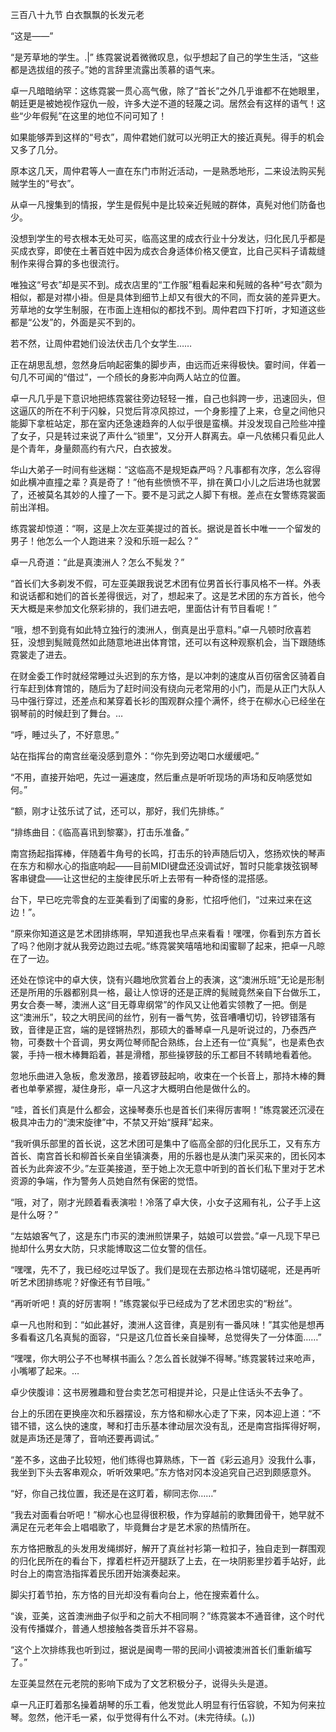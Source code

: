 

三百八十九节 白衣飘飘的长发元老

“这是――”

“是芳草地的学生。.|” 练霓裳说着微微叹息，似乎想起了自己的学生生活，“这些都是选拔组的孩子。”她的言辞里流露出羡慕的语气来。

卓一凡暗暗纳罕：这练霓裳一贯心高气傲，除了“首长”之外几乎谁都不在她眼里，朝廷更是被她视作寇仇一般，许多大逆不道的轻蔑之词。居然会有这样的语气！这些“少年假髡”在这里的地位不问可知了！

如果能够弄到这样的“号衣”，周仲君她们就可以光明正大的接近真髡。得手的机会又多了几分。

原本这几天，周仲君等人一直在东门市附近活动，一是熟悉地形，二来设法购买髡贼学生的“号衣”。

从卓一凡搜集到的情报，学生是假髡中是比较亲近髡贼的群体，真髡对他们防备也少。

没想到学生的号衣根本无处可买，临高这里的成衣行业十分发达，归化民几乎都是买成衣穿，即使在土著百姓中因为成衣合身适体价格又便宜，比自己买料子请裁缝制作来得合算的多也很流行。

唯独这“号衣”却是买不到。成衣店里的“工作服”粗看起来和髡贼的各种“号衣”颇为相似，都是对襟小褂。但是具体到细节上却又有很大的不同，而女装的差异更大。芳草地的女学生制服，在市面上连相似的都找不到。周仲君四下打听，才知道这些都是“公发”的，外面是买不到的。

若不然，让周仲君她们设法伏击几个女学生……

正在胡思乱想，忽然身后响起密集的脚步声，由远而近来得极快。霎时间，伴着一句几不可闻的“借过”，一个颀长的身影冲向两人站立的位置。

卓一凡几乎是下意识地把练霓裳往旁边轻轻一推，自己也斜跨一步，迅速回头，但这逼仄的所在不利于闪躲，只觉后背凉风掠过，一个身影撞了上来，仓皇之间他只能脚下拿桩站定，那在室内还急速趋奔的人似乎很是蛮横。并没发现自己险些冲撞了女子，只是转过来说了声什么“锁里”，又分开人群离去。卓一凡依稀只看见此人是个青年，身量颇高约有六尺，白衣披发。

华山大弟子一时间有些迷糊：“这临高不是规矩森严吗？凡事都有次序，怎么容得如此横冲直撞之辈？真是奇了！”他有些愤愤不平，排在黄口小儿之后进场也就罢了，还被莫名其妙的人撞了一下。要不是习武之人脚下有根。差点在女警练霓裳面前出洋相。

练霓裳却惊道：“啊，这是上次左亚美提过的首长。据说是首长中唯一一个留发的男子！他怎么一个人跑进来？没和乐班一起么？”

卓一凡奇道：“此是真澳洲人？怎么不髨发？”

“首长们大多剃发不假，可左亚美跟我说艺术团有位男首长行事风格不一样。外表和说话都和她们的首长差得很远，对了，想起来了。这是艺术团的东方首长，他今天大概是来参加文化祭彩排的，我们进去吧，里面估计有节目看呢！”

“哦，想不到竟有如此特立独行的澳洲人，倒真是出乎意料。”卓一凡顿时欣喜若狂，没想到髨贼竟然如此随意地进出体育馆，还可以有这种观察机会，当下跟随练霓裳走了进去。

在财金委工作时就经常睡过头迟到的东方恪，是以冲刺的速度从百仞宿舍区骑着自行车赶到体育馆的，随后为了赶时间没有绕向元老常用的小门，而是从正门大队人马中强行穿过，还差点和某穿着长衫的围观群众撞个满怀，终于在柳水心已经坐在钢琴前的时候赶到了舞台。…

“呼，睡过头了，不好意思。”

站在指挥台的南宫丝毫没感到意外：“你先到旁边喝口水缓缓吧。”

“不用，直接开始吧，先过一遍速度，然后重点是听听现场的声场和反响感觉如何。”

“额，刚才让弦乐试了试，还可以，那好，我们先排练。”

“排练曲目：《临高喜讯到黎寨》，打击乐准备。”

南宫扬起指挥棒，伴随着牛角号的长鸣，打击乐的铃声随后切入，悠扬欢快的琴声在东方和柳水心的指底响起――目前MIDI键盘还没调试好，暂时只能拿拨弦钢琴客串键盘――让这世纪的主旋律民乐听上去带有一种奇怪的混搭感。

台下，早已吃完零食的左亚美看到了闺蜜的身影，忙招呼他们，“过来过来在这边！”。

“原来你知道这是艺术团排练啊，早知道我也早点来看看！嘿嘿，你看到东方首长了吗？他刚才就从我旁边跑过去呢。”练霓裳笑嘻嘻地和闺蜜聊了起来，把卓一凡晾在了一边。

还处在惊诧中的卓大侠，饶有兴趣地欣赏着台上的表演，这“澳洲乐班”无论是形制还是所用的乐器都别具一格，最让人惊讶的还是正牌的髨贼竟然亲自下台做乐工，男女合奏一琴，澳洲人这“目无尊卑纲常”的作风又让他着实领教了一把。倒是这“澳洲乐”，较之大明民间的丝竹，别有一番气势，弦音嘈嘈切切，铃锣错落有致，音律是正宫，端的是铿锵热烈，那硕大的番琴卓一凡是听说过的，乃泰西产物，可奏数十个音调，男女两位琴师配合熟练，台上还有一位“真髨”，也是素色衣裳，手持一根木棒舞蹈着，甚是滑稽，那些操锣鼓的乐工都目不转睛地看着他。

忽地乐曲进入急板，愈发激昂，接着锣鼓起响，收束在一个长音上，那持木棒的舞者也单拳紧握，凝住身形，卓一凡这才大概明白他是做什么的。

“哇，首长们真是什么都会，这操琴奏乐也是首长们来得厉害啊！”练霓裳还沉浸在极具冲击力的“澳宋旋律”中，不禁又开始“膜拜”起来。

“我听俱乐部里的首长说，这艺术团可是集中了临高全部的归化民乐工，又有东方首长、南宫首长和柳首长亲自坐镇演奏，用的乐器也是从澳门采买来的，团长冈本首长为此奔波不少。”左亚美接道，至于她上次无意中听到的首长们私下里对于艺术资源的争端，作为警务人员她自然有保密的觉悟。

“哦，对了，刚才光顾着看表演啦！冷落了卓大侠，小女子这厢有礼，公子手上这是什么呀？”

“左姑娘客气了，这是东门市买的澳洲煎饼果子，姑娘可以尝尝。”卓一凡现下早已抛却什么男女大防，只求能博取这二位女警的信任。

“嘿嘿，先不了，我已经吃过早饭了。我们是现在去那边格斗馆切磋呢，还是再听听艺术团排练呢？好像还有节目哦。”

“再听听吧！真的好厉害啊！”练霓裳似乎已经成为了艺术团忠实的“粉丝”。

卓一凡也附和到：“如此甚好，澳洲人这音律，真是别有一番风味！”其实他是想再多看看这几名真髨的面容，“只是这几位首长亲自操琴，总觉得失了一分体面……”

“嘿嘿，你大明公子不也琴棋书画么？怎么首长就弹不得琴。”练霓裳转过来呛声，小嘴嘟了起来。…

卓少侠腹诽：这书房雅趣和登台卖艺怎可相提并论，只是止住话头不去争了。

台上的乐团在更换座次和乐器摆设，东方恪和柳水心走了下来，冈本迎上道：“不错不错，这么快的速度，琴和打击乐基本律动层次没有乱，还是南宫指挥得好啊，就是声场还是薄了，音响还要再调试。”

“差不多，这曲子比较短，他们练得也算熟练，下一首《彩云追月》没我什么事，我坐到下头去客串观众，听听效果吧。”东方恪对冈本没追究自己迟到颇感意外。

“好，你自己找位置，我还是在这盯着，柳同志你……”

“我去对面看台听吧！”柳水心也显得很积极，作为穿越前的歌舞团骨干，她早就不满足在元老年会上唱唱歌了，毕竟舞台才是艺术家的热情所在。

东方恪把散乱的头发用发绳绑好，解开了真丝衬衫第一粒扣子，独自走到一群围观的归化民所在的看台下，撑着栏杆迈开腿跃了上去，在一块阴影里抄着手站好，此时台上的南宫浩指挥着民乐团开始演奏起来。

脚尖打着节拍，东方恪的目光却没有看向台上，他在搜索着什么。

“诶，亚美，这首澳洲曲子似乎和之前大不相同啊？”练霓裳本不通音律，这个时代没有传播媒介，普通人想接触各类音乐并不容易。

“这个上次排练我也听到过，据说是闽粤一带的民间小调被澳洲首长们重新编写了。”

左亚美显然在元老院的影响下成为了文艺积极分子，说得头头是道。

卓一凡正盯着那名操着胡琴的乐工看，他发觉此人明显有行伍容貌，不知为何来拉琴。忽然，他汗毛一紧，似乎觉得有什么不对。(未完待续。(。))

